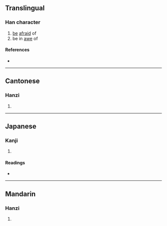 {{also|懍}}
{{character info/new}}
==Translingual==

===Han character===
{{Han char|rn=61|rad=心|as=13|sn=16|four=|canj=PYWF|ids=⿰忄禀}}

# [[be]] [[afraid]] of
# be in [[awe]] of

====References====
* {{Han ref|kx=0406.141|hdz=42362.090|uh=61D4|ud=25044}}

----

==Cantonese==

===Hanzi===
{{yue-hanzi|jyut=[[lam5]]|y=lam5}}

# {{defn|lang=yue|sort=心13}}

----

==Japanese==

===Kanji===
{{ja-kanji|grade=|rs=心13}}

# {{defn|lang=ja|sort=心13}}

====Readings====
* {{ja-readings|on=[[りん]] (rin), [[らん]] (ran)|kun=[[おそれる]] (osoreru)}}

----

==Mandarin==

===Hanzi===
{{cmn-hanzi|tra=懍|pin=[[lǐn]] ([[lin3]])|wg=lin<sup>3</sup>}}

# {{defn|lang=cmn|sort=心13}}